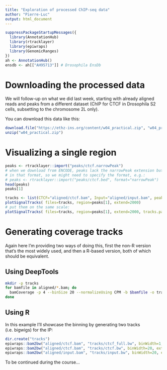 ```yaml
---
title: "Exploration of processed ChIP-seq data"
author: "Pierre-Luc"
output: html_document
---
```


```r
suppressPackageStartupMessages({
  library(AnnotationHub)
  library(rtracklayer)
  library(epiwraps)
  library(GenomicRanges)
})
ah <- AnnotationHub()
ensdb <- ah[["AH95713"]] # Drosophila EnsDb
```


# Downloading the processed data

We will follow-up on what we did last week, starting with already aligned reads and peaks from a different dataset (ChIP for CTCF in Drosophila S2 cells, subsetting to the chromosome 2L only).

You can download this data like this:

```r
download.file("https://ethz-ins.org/content/w04_practical.zip", "w04_practical.zip")
unzip("w04_practical.zip")
```



# Visualizing a single region

```r
peaks <- rtracklayer::import("peaks/ctcf.narrowPeak")
# when we download from ENCODE, peaks lack the narrowPeak extension but are still
# in that format, so we might need to specify the format, e.g.:
# peaks <- rtracklayer::import("peaks/ctcf.bed", format="narrowPeak")
head(peaks)
peaks[1]

tracks <- list(CTCF="aligned/ctcf.bam", Input="aligned/input.bam", peaks=peaks)
plotSignalTracks( files=tracks, region=peaks[1], extend=2000)
# put them on the same scale:
plotSignalTracks( files=tracks, region=peaks[1], extend=2000, tracks.params = list(ylim=c(0,55)))
```


# Generating coverage tracks

Again here I'm providing two ways of doing this, first the non-R version that's the most widely used, and then a R-based version, both of which should be equivalent.

## Using DeepTools


```bash
mkdir -p tracks
for bamfile in aligned/*.bam; do
  bamCoverage -p 4 --binSize 20 --normalizeUsing CPM -b $bamfile -o tracks/`basename $bamfile .bam`.bw
done
```


## Using R

In this example I'll showcase the binning by generating two tracks (i.e. bigwigs) for the IP:

```r
dir.create("tracks")
epiwraps::bam2bw("aligned/ctcf.bam", "tracks/ctcf_full.bw", binWidth=1, extend=100, scaling=TRUE)
epiwraps::bam2bw("aligned/ctcf.bam", "tracks/ctcf.bw", binWidth=20, extend=100, scaling=TRUE)
epiwraps::bam2bw("aligned/input.bam", "tracks/input.bw", binWidth=20, extend=100, scaling=TRUE)
```



To be continued during the course...

